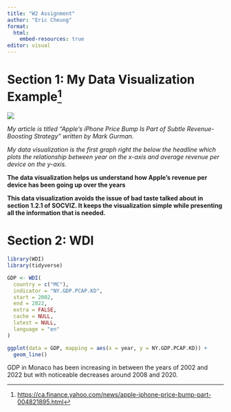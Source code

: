 ---
title: "W2 Assignment"
author: "Eric Cheung"
format: 
  html:
    embed-resources: true
editor: visual
---

# Section 1: My Data Visualization Example[^1]

[^1]: <https://ca.finance.yahoo.com/news/apple-iphone-price-bump-part-004821895.html>

![](images/w2_datavisualization.webp)

*My article is titled "Apple's iPhone Price Bump Is Part of Subtle Revenue-Boosting Strategy" written by Mark Gurman.*

*My data visualization is the first graph right the below the headline which plots the relationship between year on the x-axis and average revenue per device on the y-axis.*

**The data visualization helps us understand how Apple's revenue per device has been going up over the years**

**This data visualization avoids the issue of bad taste talked about in section 1.2.1 of SOCVIZ. It keeps the visualization simple while presenting all the information that is needed.**

# Section 2: WDI

```{r}
library(WDI)
library(tidyverse)

GDP <- WDI(
  country = c("MC"),
  indicator = "NY.GDP.PCAP.KD",
  start = 2002,
  end = 2022,
  extra = FALSE,
  cache = NULL,
  latest = NULL,
  language = "en"
)

ggplot(data = GDP, mapping = aes(x = year, y = NY.GDP.PCAP.KD)) +
  geom_line()
```

GDP in Monaco has been increasing in between the years of 2002 and 2022 but with noticeable decreases around 2008 and 2020.
